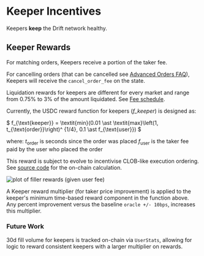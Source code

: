 # Keeper Incentives

Keepers **keep** the Drift network healthy.

## Keeper Rewards

For matching orders, Keepers receive a portion of the taker fee.

For cancelling orders (that can be cancelled see [Advanced Orders FAQ](/trading/advanced-orders-faq)), Keepers will receive the `cancel_order_fee` on the state.

Liquidation rewards for keepers are different for every market and range from 0.75% to 3% of the amount liquidated. See [Fee schedule](https://driftv2.streamlit.app/?tab=Fee-Schedule).

Currently, the USDC reward function for keepers (_f_keeper_) is designed as:

$
f_{\text{keeper}} = \textit{min}(0.01 \ast 
\textit{max}\left(1, t_{\text{order}}\right)^
{1/4}, 0.1 \ast f_{\text{user}})
$

where:
$t_{\text{order}}$ is seconds since the order was placed
$f_{\text{user}}$ is the taker fee paid by the user who placed the order

This reward is subject to evolve to incentivise CLOB-like execution ordering. See [source code](https://github.com/drift-labs/protocol-v1/blob/c748c64fcfa6d7fd5aba72f7021218dd6aaa02f0/programs/clearing_house/src/math/fees.rs#L257) for the on-chain calculation.

![plot of filler rewards (given user fee)](public/assets/plot-fillet-rewards.png)

A Keeper reward multiplier (for taker price improvement) is applied to the keeper's minimum time-based reward component in the function above. Any percent improvement versus the baseline `oracle +/- 10bps`, increases this multiplier.

### Future Work

30d fill volume for keepers is tracked on-chain via `UserStats`, allowing for logic to reward consistent keepers with a larger multiplier on rewards.
